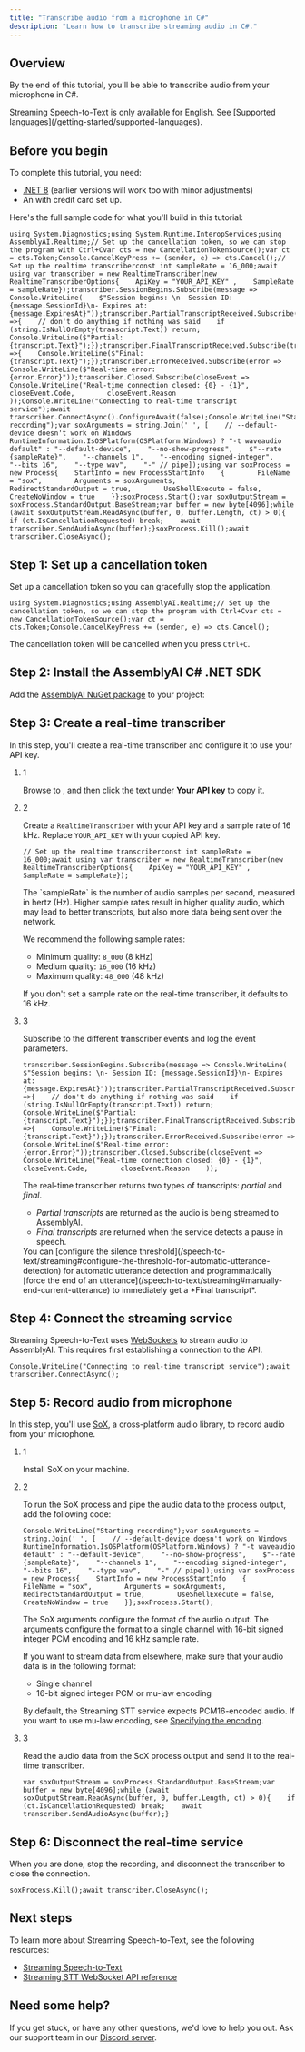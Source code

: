 ```yaml
---
title: "Transcribe audio from a microphone in C#"
description: "Learn how to transcribe streaming audio in C#."
---
```


## Overview[​](#overview "Direct link to Overview")

By the end of this tutorial, you'll be able to transcribe audio from your microphone in C#.

<Note>
  Streaming Speech-to-Text is only available for English. See [Supported languages](/getting-started/supported-languages).
</Note>

## Before you begin[​](#before-you-begin "Direct link to Before you begin")

To complete this tutorial, you need:

* [.NET 8](https://dotnet.microsoft.com/en-us/download/dotnet/8.0) (earlier versions will work too with minor adjustments)
* An with credit card set up.

Here's the full sample code for what you'll build in this tutorial:

```
using System.Diagnostics;using System.Runtime.InteropServices;using AssemblyAI.Realtime;// Set up the cancellation token, so we can stop the program with Ctrl+Cvar cts = new CancellationTokenSource();var ct = cts.Token;Console.CancelKeyPress += (sender, e) => cts.Cancel();// Set up the realtime transcriberconst int sampleRate = 16_000;await using var transcriber = new RealtimeTranscriber(new RealtimeTranscriberOptions{    ApiKey = "YOUR_API_KEY" ,    SampleRate = sampleRate});transcriber.SessionBegins.Subscribe(message => Console.WriteLine(    $"Session begins: \n- Session ID: {message.SessionId}\n- Expires at: {message.ExpiresAt}"));transcriber.PartialTranscriptReceived.Subscribe(transcript =>{    // don't do anything if nothing was said    if (string.IsNullOrEmpty(transcript.Text)) return;    Console.WriteLine($"Partial: {transcript.Text}");});transcriber.FinalTranscriptReceived.Subscribe(transcript =>{    Console.WriteLine($"Final: {transcript.Text}");});transcriber.ErrorReceived.Subscribe(error => Console.WriteLine($"Real-time error: {error.Error}"));transcriber.Closed.Subscribe(closeEvent =>    Console.WriteLine("Real-time connection closed: {0} - {1}",        closeEvent.Code,        closeEvent.Reason    ));Console.WriteLine("Connecting to real-time transcript service");await transcriber.ConnectAsync().ConfigureAwait(false);Console.WriteLine("Starting recording");var soxArguments = string.Join(' ', [    // --default-device doesn't work on Windows    RuntimeInformation.IsOSPlatform(OSPlatform.Windows) ? "-t waveaudio default" : "--default-device",    "--no-show-progress",    $"--rate {sampleRate}",    "--channels 1",    "--encoding signed-integer",    "--bits 16",    "--type wav",    "-" // pipe]);using var soxProcess = new Process{    StartInfo = new ProcessStartInfo    {        FileName = "sox",        Arguments = soxArguments,        RedirectStandardOutput = true,        UseShellExecute = false,        CreateNoWindow = true    }};soxProcess.Start();var soxOutputStream = soxProcess.StandardOutput.BaseStream;var buffer = new byte[4096];while (await soxOutputStream.ReadAsync(buffer, 0, buffer.Length, ct) > 0){    if (ct.IsCancellationRequested) break;    await transcriber.SendAudioAsync(buffer);}soxProcess.Kill();await transcriber.CloseAsync();
```

## Step 1: Set up a cancellation token[​](#step-1-set-up-a-cancellation-token "Direct link to Step 1: Set up a cancellation token")

Set up a cancellation token so you can gracefully stop the application.

```
using System.Diagnostics;using AssemblyAI.Realtime;// Set up the cancellation token, so we can stop the program with Ctrl+Cvar cts = new CancellationTokenSource();var ct = cts.Token;Console.CancelKeyPress += (sender, e) => cts.Cancel();
```

The cancellation token will be cancelled when you press `Ctrl+C`.

## Step 2: Install the AssemblyAI C# .NET SDK[​](#step-2-install-the-assemblyai-c-net-sdk "Direct link to Step 2: Install the AssemblyAI C# .NET SDK")

Add the [AssemblyAI NuGet package](https://www.nuget.org/packages/AssemblyAI) to your project:

## Step 3: Create a real-time transcriber[​](#step-3-create-a-real-time-transcriber "Direct link to Step 3: Create a real-time transcriber")

In this step, you'll create a real-time transcriber and configure it to use your API key.

1. 1

   Browse to , and then click the text under **Your API key** to copy it.

2. 2

   Create a `RealtimeTranscriber` with your API key and a sample rate of 16 kHz. Replace `YOUR_API_KEY` with your copied API key.

   ```
   // Set up the realtime transcriberconst int sampleRate = 16_000;await using var transcriber = new RealtimeTranscriber(new RealtimeTranscriberOptions{    ApiKey = "YOUR_API_KEY" ,    SampleRate = sampleRate});
   ```

   <Note>
     The `sampleRate` is the number of audio samples per second, measured in hertz (Hz). Higher sample rates result in higher quality audio, which may lead to better transcripts, but also more data being sent over the network.

     We recommend the following sample rates:

     * Minimum quality: `8_000` (8 kHz)
     * Medium quality: `16_000` (16 kHz)
     * Maximum quality: `48_000` (48 kHz)

     If you don't set a sample rate on the real-time transcriber, it defaults to 16 kHz.
   </Note>

3. 3

   Subscribe to the different transcriber events and log the event parameters.

   ```
   transcriber.SessionBegins.Subscribe(message => Console.WriteLine(    $"Session begins: \n- Session ID: {message.SessionId}\n- Expires at: {message.ExpiresAt}"));transcriber.PartialTranscriptReceived.Subscribe(transcript =>{    // don't do anything if nothing was said    if (string.IsNullOrEmpty(transcript.Text)) return;    Console.WriteLine($"Partial: {transcript.Text}");});transcriber.FinalTranscriptReceived.Subscribe(transcript =>{    Console.WriteLine($"Final: {transcript.Text}");});transcriber.ErrorReceived.Subscribe(error => Console.WriteLine($"Real-time error: {error.Error}"));transcriber.Closed.Subscribe(closeEvent =>    Console.WriteLine("Real-time connection closed: {0} - {1}",        closeEvent.Code,        closeEvent.Reason    ));
   ```

   The real-time transcriber returns two types of transcripts: *partial* and *final*.

   * *Partial transcripts* are returned as the audio is being streamed to AssemblyAI.
   * *Final transcripts* are returned when the service detects a pause in speech.

   <Check>
     You can [configure the silence threshold](/speech-to-text/streaming#configure-the-threshold-for-automatic-utterance-detection) for automatic utterance detection and programmatically [force the end of an utterance](/speech-to-text/streaming#manually-end-current-utterance) to immediately get a *Final transcript*.
   </Check>

## Step 4: Connect the streaming service[​](#step-4-connect-the-streaming-service "Direct link to Step 4: Connect the streaming service")

Streaming Speech-to-Text uses [WebSockets](https://developer.mozilla.org/en-US/docs/Web/API/WebSockets_API) to stream audio to AssemblyAI. This requires first establishing a connection to the API.

```
Console.WriteLine("Connecting to real-time transcript service");await transcriber.ConnectAsync();
```

## Step 5: Record audio from microphone[​](#step-5-record-audio-from-microphone "Direct link to Step 5: Record audio from microphone")

In this step, you'll use [SoX](http://sox.sourceforge.net/), a cross-platform audio library, to record audio from your microphone.

1. 1

   Install SoX on your machine.

2. 2

   To run the SoX process and pipe the audio data to the process output, add the following code:

   ```
   Console.WriteLine("Starting recording");var soxArguments = string.Join(' ', [    // --default-device doesn't work on Windows    RuntimeInformation.IsOSPlatform(OSPlatform.Windows) ? "-t waveaudio default" : "--default-device",    "--no-show-progress",    $"--rate {sampleRate}",    "--channels 1",    "--encoding signed-integer",    "--bits 16",    "--type wav",    "-" // pipe]);using var soxProcess = new Process{    StartInfo = new ProcessStartInfo    {        FileName = "sox",        Arguments = soxArguments,        RedirectStandardOutput = true,        UseShellExecute = false,        CreateNoWindow = true    }};soxProcess.Start();
   ```

   <Note>
     The SoX arguments configure the format of the audio output. The arguments configure the format to a single channel with 16-bit signed integer PCM encoding and 16 kHz sample rate.

     If you want to stream data from elsewhere, make sure that your audio data is in the following format:

     * Single channel
     * 16-bit signed integer PCM or mu-law encoding

     By default, the Streaming STT service expects PCM16-encoded audio. If you want to use mu-law encoding, see [Specifying the encoding](/guides/real-time-streaming-transcription#specifying-the-encoding).
   </Note>

3. 3

   Read the audio data from the SoX process output and send it to the real-time transcriber.

   ```
   var soxOutputStream = soxProcess.StandardOutput.BaseStream;var buffer = new byte[4096];while (await soxOutputStream.ReadAsync(buffer, 0, buffer.Length, ct) > 0){    if (ct.IsCancellationRequested) break;    await transcriber.SendAudioAsync(buffer);}
   ```

## Step 6: Disconnect the real-time service[​](#step-6-disconnect-the-real-time-service "Direct link to Step 6: Disconnect the real-time service")

When you are done, stop the recording, and disconnect the transcriber to close the connection.

```
soxProcess.Kill();await transcriber.CloseAsync();
```

## Next steps[​](#next-steps "Direct link to Next steps")

To learn more about Streaming Speech-to-Text, see the following resources:

* [Streaming Speech-to-Text](/speech-to-text/streaming)
* [Streaming STT WebSocket API reference](https://assemblyai.com/docs/api-reference/streaming)

## Need some help?[​](#need-some-help "Direct link to Need some help?")

If you get stuck, or have any other questions, we'd love to help you out. Ask our support team in our [Discord server](https://discord.gg/aSMMpMadFh).
